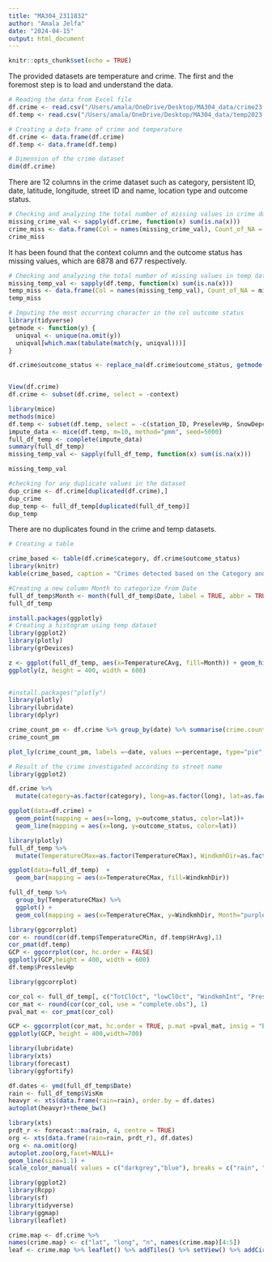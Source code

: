 ---
title: "MA304_2311832"
author: "Amala Jelfa"
date: "2024-04-15"
output: html_document
---

```{r setup, include=FALSE}
knitr::opts_chunk$set(echo = TRUE)
```
The provided datasets are temperature and crime. The first and the foremost step is to load and understand the data. 

```{r}
# Reading the data from Excel file
df.crime <- read.csv("/Users/amala/OneDrive/Desktop/MA304_data/crime23.csv")
df.temp <- read.csv("/Users/amala/OneDrive/Desktop/MA304_data/temp2023.csv")
```

```{r}
# Creating a data frame of crime and temperature 
df.crime <- data.frame(df.crime)
df.temp <- data.frame(df.temp)
```

```{r}
# Dimension of the crime dataset
dim(df.crime)
```
There are 12 columns in the crime dataset such as category, persistent ID, date, latitude, longitude, street ID and name, location type and outcome status. 
```{r}
# Checking and analyzing the total number of missing values in crime dataset
missing_crime_val <- sapply(df.crime, function(x) sum(is.na(x)))
crime_miss <- data.frame(Col = names(missing_crime_val), Count_of_NA = missing_crime_val)
crime_miss
```

It has been found that the context column and the outcome status has missing values, which are 6878 and 677 respectively.


```{r}
# Checking and analyzing the total number of missing values in temp dataset 
missing_temp_val <- sapply(df.temp, function(x) sum(is.na(x)))
temp_miss <- data.frame(Col = names(missing_temp_val), Count_of_NA = missing_temp_val)
temp_miss
```

```{r}
# Imputing the most occurring character in the col outcome status
library(tidyverse)
getmode <- function(y) {
  uniqval <- unique(na.omit(y)) 
  uniqval[which.max(tabulate(match(y, uniqval)))]
}

df.crime$outcome_status <- replace_na(df.crime$outcome_status, getmode(df.crime$outcome_status))


View(df.crime)
df.crime <- subset(df.crime, select = -context)
```

```{r}
library(mice)
methods(mice)
df.temp <- subset(df.temp, select = -c(station_ID, PreselevHp, SnowDepcm))
impute_data <- mice(df.temp, m=10, method="pmm", seed=5000)
full_df_temp <- complete(impute_data)
summary(full_df_temp)
missing_temp_val <- sapply(full_df_temp, function(x) sum(is.na(x)))

missing_temp_val

```

```{r}
#checking for any duplicate values in the dataset 
dup_crime <- df.crime[duplicated(df.crime),]
dup_crime
dup_temp <- full_df_temp[duplicated(full_df_temp)]
dup_temp
```

There are no duplicates found in the crime and temp datasets.

```{r}
# Creating a table

crime_based <- table(df.crime$category, df.crime$outcome_status)
library(knitr)
kable(crime_based, caption = "Crimes detected based on the Category and Outcome status")

```

```{r}
#Creating a new column Month to categorize from Date 
full_df_temp$Month <- month(full_df_temp$Date, label = TRUE, abbr = TRUE)
full_df_temp
```

```{r}
install.packages(ggplotly)
# Creating a histogram using temp dataset
library(ggplot2)
library(plotly)
library(grDevices)

z <- ggplot(full_df_temp, aes(x=TemperatureCAvg, fill=Month)) + geom_histogram(stat ="bin", bins=30) + theme_classic()+ facet_wrap(~Month, ncol = 5) + theme(axis.text.x= element_text(angle = 45, vjust = 0.5, hjust = 1))
ggplotly(z, height = 400, width = 600)
 
```

```{r}
#install.packages("plotly")
library(plotly)
library(lubridate)
library(dplyr)

crime_count_pm <- df.crime %>% group_by(date) %>% summarise(crime.count =n()) %>% mutate(percentage = crime.count/ sum(crime.count)*100)
crime_count_pm 

plot_ly(crime_count_pm, labels =~date, values =~percentage, type="pie", textinfo="label+percent", insidetextorientation="radial") %>% layout(title="Number of crimes based on every month")

```

```{r}
# Result of the crime investigated according to street name
library(ggplot2)

df.crime %>%
  mutate(category=as.factor(category), long=as.factor(long), lat=as.factor(lat))

ggplot(data=df.crime) +
  geom_point(mapping = aes(x=long, y=outcome_status, color=lat))+
  geom_line(mapping = aes(x=long, y=outcome_status, color=lat))
```

```{r}
library(plotly)
full_df_temp %>%
  mutate(TemperatureCMax=as.factor(TemperatureCMax), WindkmhDir=as.factor(WindkmhDir), Month=as.factor(Month))

ggplot(data=full_df_temp)  +
  geom_bar(mapping = aes(x=TemperatureCMax, fill=WindkmhDir))

full_df_temp %>%
  group_by(TemperatureCMax) %>%
  ggplot() +
  geom_col(mapping = aes(x=TemperatureCMax, y=WindkmhDir, Month="purple"))
```


```{r}
library(ggcorrplot)
cor <- round(cor(df.temp$TemperatureCMin, df.temp$HrAvg),1)
cor_pmat(df.temp) 
GCP <- ggcorrplot(cor, hc.order = FALSE)
ggplotly(GCP,height = 400, width = 600)
df.temp$PresslevHp
```

```{r}
library(ggcorrplot)

cor_col <- full_df_temp[, c("TotClOct", "lowClOct", "WindkmhInt", "PresslevHp")]
cor_mat <- round(cor(cor_col, use = "complete.obs"), 1)
pval_mat <- cor_pmat(cor_col)

GCP <- ggcorrplot(cor_mat, hc.order = TRUE, p.mat =pval_mat, insig = "blank")
ggplotly(GCP, height = 400,width=700)
```
```{r}
library(lubridate)
library(xts)
library(forecast)
library(ggfortify)

df.dates <- ymd(full_df_temp$Date)
rain <- full_df_temp$VisKm
heavyr <- xts(data.frame(rain=rain), order.by = df.dates)
autoplot(heavyr)+theme_bw()
```
```{r}
library(xts)
prdt_r <- forecast::ma(rain, 4, centre = TRUE) 
org <- xts(data.frame(rain=rain, prdt_r), df.dates)
org <- na.omit(org)
autoplot.zoo(org,facet=NULL)+
geom_line(size=1.1) +
scale_color_manual( values = c("darkgrey","blue"), breaks = c("rain", "prdt_r"),labels = c("Rain", "Visibility in km "))+theme_bw()
```

```{r}
library(ggplot2)
library(Rcpp)
library(sf)
library(tidyverse)
library(ggmap)
library(leaflet)

crime.map <- df.crime %>%
names(crime.map) <- c("lat", "long", "n", names(crime.map)[4:5])
leaf <- crime.map %>% leaflet() %>% addTiles() %>% setView() %>% addCircleMarkers(popup=~n)
```


